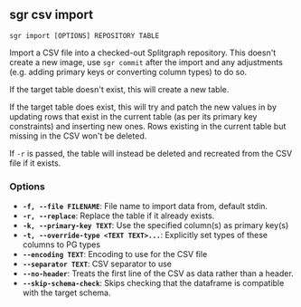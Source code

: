 
## sgr csv import

```sgr import [OPTIONS] REPOSITORY TABLE```

Import a CSV file into a checked-out Splitgraph repository. This doesn't create a new image, use `sgr commit`
after the import and any adjustments (e.g. adding primary keys or converting column types) to do so.

If the target table doesn't exist, this will create a new table.

If the target table does exist, this will try and patch the new values in by updating rows that exist in the
current table (as per its primary key constraints) and inserting new ones. Rows existing in the current table
but missing in the CSV won't be deleted.

If `-r` is passed, the table will instead be deleted and recreated from the CSV file if it exists.

### Options

  * **`-f, --file FILENAME`**: File name to import data from, default stdin.
  * **`-r, --replace`**: Replace the table if it already exists.
  * **`-k, --primary-key TEXT`**: Use the specified column(s) as primary key(s)
  * **`-t, --override-type <TEXT TEXT>...`**: Explicitly set types of these columns to PG types
  * **`--encoding TEXT`**: Encoding to use for the CSV file
  * **`--separator TEXT`**: CSV separator to use
  * **`--no-header`**: Treats the first line of the CSV as data rather than a header.
  * **`--skip-schema-check`**: Skips checking that the dataframe is compatible with the target schema.
